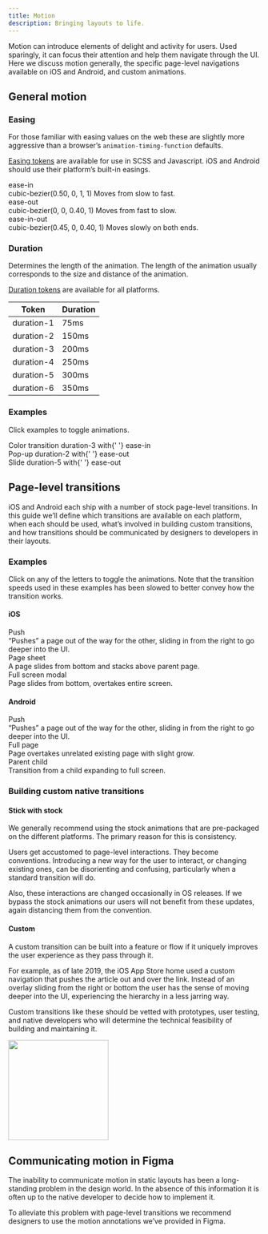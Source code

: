 ```yaml
---
title: Motion
description: Bringing layouts to life.
---
```





Motion can introduce elements of delight and activity for users. Used sparingly, it can focus their attention and help them navigate through the UI. Here we discuss motion generally, the specific page-level navigations available on iOS and Android, and custom animations.

## General motion

### Easing

For those familiar with easing values on the web these are slightly more aggressive than a browser’s `animation-timing-function` defaults.

[Easing tokens](/tokens/scss/#section-easing) are available for use in SCSS and Javascript. iOS and Android should use their platform’s built-in easings.

<div className="grid mb3">
    <div className="m_col-6">
        <div class="b">ease-in</div>
        <Text size={2}>
            <InlineCode theme="plain">cubic-bezier(0.50, 0, 1, 1)</InlineCode>
        </Text>
        <Text size={2} className="black-300">
            Moves from slow to fast.
        </Text>
    </div>
    <div className="m_col-6 mt3 m_mt0">
        <div className="bg-gray-200 h5 pa3 flex items-center br2">
            <Easing animation="easeIn" />
        </div>
    </div>
</div>

<div className="grid mb3">
    <div className="m_col-6">
        <div class="b">ease-out</div>
        <Text size={2}>
            <InlineCode theme="plain">cubic-bezier(0, 0, 0.40, 1)</InlineCode>
        </Text>
        <Text size={2} className="black-300">
            Moves from fast to slow.
        </Text>
    </div>
    <div className="m_col-6 mt3 m_mt0">
        <div className="bg-gray-200 h5 pa3 flex items-center br2">
            <Easing animation="easeOut" />
        </div>
    </div>
</div>

<div className="grid mb3">
    <div className="m_col-6">
        <div class="b">ease-in-out</div>
        <Text size={2}>
            <InlineCode theme="plain">cubic-bezier(0.45, 0, 0.40, 1)</InlineCode>
        </Text>
        <Text size={2} className="black-300">
            Moves slowly on both ends.
        </Text>
    </div>
    <div className="m_col-6 mt3 m_mt0">
        <div className="bg-gray-200 h5 pa3 flex items-center br2">
            <Easing animation="easeInOut" />
        </div>
    </div>
</div>

### Duration

Determines the length of the animation. The length of the animation usually corresponds to the size and distance of the animation.

[Duration tokens](/tokens/scss/#section-duration) are available for all platforms.

<table>
    <thead>
        <tr>
            <th>
                <Text size={2}>Token</Text>
            </th>
            <th>
                <Text size={2}>Duration</Text>
            </th>
        </tr>
    </thead>
    <tbody>
        <tr>
            <td>
                <Text size={2}>
                    <InlineCode theme="plain">duration-1</InlineCode>
                </Text>
            </td>
            <td>
                <Text size={2}>
                    <InlineCode theme="plain">75ms</InlineCode>
                </Text>
            </td>
        </tr>
        <tr>
            <td>
                <Text size={2}>
                    <InlineCode theme="plain">duration-2</InlineCode>
                </Text>
            </td>
            <td>
                <Text size={2}>
                    <InlineCode theme="plain">150ms</InlineCode>
                </Text>
            </td>
        </tr>
        <tr>
            <td>
                <Text size={2}>
                    <InlineCode theme="plain">duration-3</InlineCode>
                </Text>
            </td>
            <td>
                <Text size={2}>
                    <InlineCode theme="plain">200ms</InlineCode>
                </Text>
            </td>
        </tr>
        <tr>
            <td>
                <Text size={2}>
                    <InlineCode theme="plain">duration-4</InlineCode>
                </Text>
            </td>
            <td>
                <Text size={2}>
                    <InlineCode theme="plain">250ms</InlineCode>
                </Text>
            </td>
        </tr>
        <tr>
            <td>
                <Text size={2}>
                    <InlineCode theme="plain">duration-5</InlineCode>
                </Text>
            </td>
            <td>
                <Text size={2}>
                    <InlineCode theme="plain">300ms</InlineCode>
                </Text>
            </td>
        </tr>
        <tr>
            <td>
                <Text size={2}>
                    <InlineCode theme="plain">duration-6</InlineCode>
                </Text>
            </td>
            <td>
                <Text size={2}>
                    <InlineCode theme="plain">350ms</InlineCode>
                </Text>
            </td>
        </tr>
    </tbody>
</table>

### Examples

Click examples to toggle animations.

<div className="grid">
    <div className="m_col-4 mb3 m_mb0">
        <div className="shadow-300 h6 relative br2">
            <Color />
        </div>
        <Text size={2} className="mt2 b">
            Color transition
        </Text>
        <Text size={2}>
            <InlineCode theme="plain">duration-3</InlineCode> with{' '}
            <InlineCode theme="plain">ease-in</InlineCode>
        </Text>
    </div>
    <div className="m_col-4 mb3 m_mb0">
        <div className="shadow-300 h6 relative br2">
            <Pop />
        </div>
        <Text size={2} className="mt2 b">
            Pop-up
        </Text>
        <Text size={2}>
            <InlineCode theme="plain">duration-2</InlineCode> with{' '}
            <InlineCode theme="plain">ease-out</InlineCode>
        </Text>
    </div>
    <div className="m_col-4">
        <div className="shadow-300 h6 relative br2">
            <Slide />
        </div>
        <Text size={2} className="mt2 b">
            Slide
        </Text>
        <Text size={2}>
            <InlineCode theme="plain">duration-5</InlineCode> with{' '}
            <InlineCode theme="plain">ease-out</InlineCode>
        </Text>
    </div>
</div>

<div className="pt6">
    <HorizontalRule />
</div>

## Page-level transitions

iOS and Android each ship with a number of stock page-level transitions. In this guide we’ll define which transitions are available on each platform, when each should be used, what’s involved in building custom transitions, and how transitions should be communicated by designers to developers in their layouts.

### Examples

Click on any of the letters to toggle the animations. Note that the transition speeds used in these examples has been slowed to better convey how the transition works.

#### iOS

<div className="grid">
    <div className="s_col-6 m_col-4 mb3">
        <Push />
        <div className="b mt2">Push</div>
        <Text size={2} className="black-300">
            “Pushes” a page out of the way for the other, sliding in from the right to go deeper
            into the UI.
        </Text>
    </div>
    <div className="s_col-6 m_col-4 mb3">
        <IosPageSheet />
        <div className="b mt2">Page sheet</div>
        <Text size={2} className="black-300">
            A page slides from bottom and stacks above parent page.
        </Text>
    </div>
    <div className="s_col-6 m_col-4 mb3">
        <IosFullScreenModal />
        <div className="b mt2">Full screen modal</div>
        <Text size={2} className="black-300">
            Page slides from bottom, overtakes entire screen.
        </Text>
    </div>
</div>

#### Android

<div className="grid">
    <div className="s_col-6 m_col-4 mb3">
        <Push />
        <div className="b mt2">Push</div>
        <Text size={2} className="black-300">
            “Pushes” a page out of the way for the other, sliding in from the right to go deeper
            into the UI.
        </Text>
    </div>
    <div className="s_col-6 m_col-4 mb3">
        <AndroidFullPage />
        <div className="b mt2">Full page</div>
        <Text size={2} className="black-300">
            Page overtakes unrelated existing page with slight grow.
        </Text>
    </div>
    <div className="s_col-6 m_col-4 mb3">
        <AndroidParentChild />
        <div className="b mt2">Parent child</div>
        <Text size={2} className="black-300">
            Transition from a child expanding to full screen.
        </Text>
    </div>
</div>

### Building custom native transitions

#### Stick with stock

We generally recommend using the stock animations that are pre-packaged on the different platforms. The primary reason for this is consistency.

Users get accustomed to page-level interactions. They become conventions. Introducing a new way for the user to interact, or changing existing ones, can be disorienting and confusing, particularly when a standard transition will do.

Also, these interactions are changed occasionally in OS releases. If we bypass the stock animations our users will not benefit from these updates, again distancing them from the convention.

#### Custom

<div className="grid grid-wide mb3">
    <div className="m_col-7">
        <p>
            A custom transition can be built into a feature or flow if it uniquely improves the user
            experience as they pass through it.
        </p>
        <p>
            For example, as of late 2019, the iOS App Store home used a custom navigation that
            pushes the article out and over the link. Instead of an overlay sliding from the right
            or bottom the user has the sense of moving deeper into the UI, experiencing the
            hierarchy in a less jarring way.
        </p>
        <p>
            Custom transitions like these should be vetted with prototypes, user testing, and native
            developers who will determine the technical feasibility of building and maintaining it.
        </p>
    </div>
    <div className="m_col-5">
        <img src="./app-store.gif" width="200" className="br2 ba b-gray-300" />
    </div>
</div>

## Communicating motion in Figma

The inability to communicate motion in static layouts has been a long-standing problem in the design world. In the absence of this information it is often up to the native developer to decide how to implement it.

To alleviate this problem with page-level transitions we recommend designers to use the motion annotations we’ve provided in Figma.
